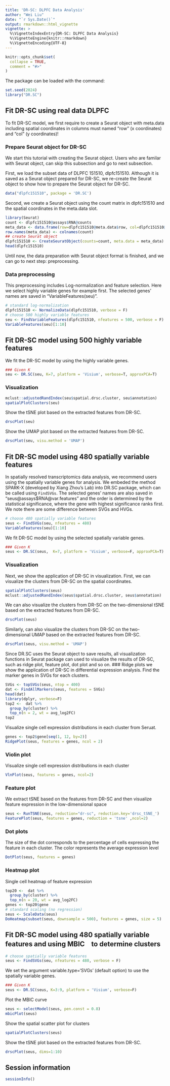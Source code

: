 ---
title: 'DR-SC: DLPFC Data Analysis'
author: "Wei Liu"
date: "`r Sys.Date()`"
output: rmarkdown::html_vignette
vignette: >
  %\VignetteIndexEntry{DR-SC: DLPFC Data Analysis}
  %\VignetteEngine{knitr::rmarkdown}
  %\VignetteEncoding{UTF-8}
---

```{r, include = FALSE}
knitr::opts_chunk$set(
  collapse = TRUE,
  comment = "#>"
)
```

The package can be loaded with the command:
```{r  eval = FALSE}
set.seed(2024)
library("DR.SC")
```


## Fit DR-SC using real data DLPFC
To fit DR-SC model, we first require to create a Seurat object with meta.data including spatial coordinates in columns must named "row" (x coordinates) and "col" (y coordinates)!

### Prepare Seurat object for DR-SC
We start this tutorial with creating the Seurat object. Users who are familar with Seurat object, can skip this subsection and go to next subsection.

First, we load the subset data of DLPFC 151510, dlpfc151510. Although it is saved as a Seurat object prepared for DR-SC, we re-create the Seurat object to show how to prepare the Seurat object for DR-SC. 
```{r  eval = FALSE,message=FALSE, warning=FALSE}
data("dlpfc151510", package = 'DR.SC')

```
Second, we create a Seurat object using the count matrix in dlpfc151510 and the spatial coordinates in the meta.data slot.
```{r  eval = FALSE,message=FALSE, warning=FALSE}
library(Seurat)
count <- dlpfc151510@assays$RNA@counts
meta_data <- data.frame(row=dlpfc151510@meta.data$row, col=dlpfc151510@meta.data$col, annotation=dlpfc151510$annotation)
row.names(meta_data) <- colnames(count)
## create Seurat object
dlpfc151510 <- CreateSeuratObject(counts=count, meta.data = meta_data)
head(dlpfc151510)
```
Until now, the data preparation with Seurat object format  is finished, and we can go to next step: preprocessing.



### Data preprocessing
This preprocessing includes Log-normalization and feature selection. Here we select highly variable genes for example first. The selected genes' names are saved in "VariableFeatures(seu)".
```{r  eval = FALSE}

# standard log-normalization
dlpfc151510 <- NormalizeData(dlpfc151510, verbose = F)
# choose 500 highly variable features
seu <- FindVariableFeatures(dlpfc151510, nfeatures = 500, verbose = F)
VariableFeatures(seu)[1:10]
```

## Fit DR-SC model using 500 highly variable features
We fit the DR-SC model by using the highly variable genes.
```{r  eval = FALSE}
### Given K
seu <- DR.SC(seu, K=7, platform = 'Visium', verbose=T, approxPCA=T)
```

### Visualization
```{r  eval = FALSE}
mclust::adjustedRandIndex(seu$spatial.drsc.cluster, seu$annotation)
spatialPlotClusters(seu)
```


Show the tSNE plot based on the extracted features from DR-SC.
```{r  eval = FALSE}
drscPlot(seu)
```

Show the UMAP plot based on the extracted features from DR-SC.
```{r  eval = FALSE}
drscPlot(seu, visu.method = 'UMAP')
```

## Fit DR-SC model using 480 spatially variable features
In spatially resolved transcriptomics data analysis, we recommend users using the spatially variable genes for analysis. We embeded the method SPARK-X (developed by Xiang Zhou's Lab) into DR.SC package, which can be called using `FindSVGs`. The selected genes' names are also saved in "seus@assays$RNA@var.features" and the order is determined by the statistical significance, where the gene with highest significance ranks first. We note there are some difference between SVGs and HVGs.
```{r  eval = FALSE}
# choose 480 spatially variable features
seus <- FindSVGs(seu, nfeatures = 480)
VariableFeatures(seu)[1:10]
```

We fit DR-SC model by  using the selected spatially variable genes.
```{r  eval = FALSE}
### Given K
seus <- DR.SC(seus,  K=7, platform = 'Visium', verbose=F, approxPCA=T)
```

### Visualization
Next, we show the application of DR-SC in visualization. First, we can visualize the  clusters from DR-SC on the spatial coordinates.
```{r  eval = FALSE}
spatialPlotClusters(seus)
mclust::adjustedRandIndex(seus$spatial.drsc.cluster, seus$annotation)
```


We can also visualize the clusters from DR-SC on the two-dimensional tSNE based on the extracted features from DR-SC.
```{r  eval = FALSE}
drscPlot(seus)
```
Similarly, can also visualize the clusters from DR-SC on the two-dimensional UMAP based on the extracted features from DR-SC.
```{r  eval = FALSE}
drscPlot(seus, visu.method = 'UMAP')
```

Since DR.SC uses the Seurat object to save results, all visualization functions in Seurat package  can used to visualize the results of DR-SC, such as ridge plot, feature plot, dot plot and so on.
### Ridge plots 
we show the application of DR-SC in differential expression analysis.
Find the marker genes in SVGs for each clusters. 
```{r  eval = FALSE}
SVGs <- topSVGs(seus, ntop = 400)
dat <- FindAllMarkers(seus, features = SVGs)
head(dat)
library(dplyr, verbose=F)
top2 <-  dat %>%
  group_by(cluster) %>%
  top_n(n = 2, wt = avg_log2FC)
top2
```

Visualize single cell expression distributions in each cluster from Seruat.
```{r  eval = FALSE, fig.height=6, fig.width=10}
genes <- top2$gene[seq(1, 12, by=2)]
RidgePlot(seus, features = genes, ncol = 2)
```
### Violin plot

Visualize single cell expression distributions in each cluster
```{r  eval = FALSE, fig.height=8, fig.width=10}

VlnPlot(seus, features = genes, ncol=2)
```

### Feature plot
We extract tSNE based on the features from DR-SC and then visualize feature expression in the low-dimensional space
 
```{r  eval = FALSE, fig.height=8, fig.width=10}
seus <- RunTSNE(seus, reduction="dr-sc", reduction.key='drsc_tSNE_')
FeaturePlot(seus, features = genes, reduction = 'tsne' ,ncol=2)

```


### Dot plots 
The size of the dot corresponds to the percentage of cells expressing the
feature in each cluster. The color represents the average expression level
```{r  eval = FALSE}
DotPlot(seus, features = genes)
```

### Heatmap plot

Single cell heatmap of feature expression
```{r  eval = FALSE, fig.height=8, fig.width=10}
top20 <-  dat %>%
  group_by(cluster) %>%
  top_n(n = 20, wt = avg_log2FC)
genes <- top20$gene
# standard scaling (no regression)
seus <- ScaleData(seus)
DoHeatmap(subset(seus, downsample = 500), features = genes, size = 5)
```

## Fit DR-SC model using 480 spatially variable features and using MBIC　to determine clusters

```{r  eval = FALSE}
# choose spatially variable features
seus <- FindSVGs(seu, nfeatures = 480, verbose = F)
```

We set the argument variable.type='SVGs' (default option) to use the spatially variable genes.
```{r  eval = FALSE}
### Given K
seus <- DR.SC(seus, K=3:9, platform = 'Visium', verbose=F)
```

Plot the MBIC curve 
```{r  eval = FALSE}
seus <- selectModel(seus, pen.const = 0.8)
mbicPlot(seus)
```

Show the spatial scatter plot for clusters
```{r  eval = FALSE}
spatialPlotClusters(seus)
```

Show the tSNE plot based on the extracted features from DR-SC.
```{r  eval = FALSE}
drscPlot(seus, dims=1:10)
```


## Session information
```{r  eval = FALSE}
sessionInfo()
```